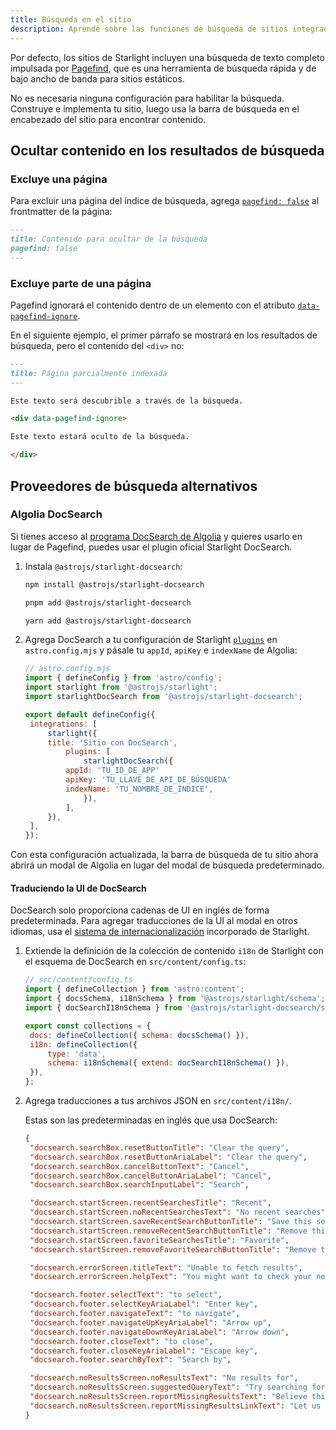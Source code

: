 ```yaml
---
title: Búsqueda en el sitio
description: Aprende sobre las funciones de búsqueda de sitios integradas de Starlight y cómo personalizarlas.
---
```



Por defecto, los sitios de Starlight incluyen una búsqueda de texto completo impulsada por [Pagefind](https://pagefind.app/), que es una herramienta de búsqueda rápida y de bajo ancho de banda para sitios estáticos.

No es necesaria ninguna configuración para habilitar la búsqueda. Construye e implementa tu sitio, luego usa la barra de búsqueda en el encabezado del sitio para encontrar contenido.

## Ocultar contenido en los resultados de búsqueda

### Excluye una página

Para excluir una página del índice de búsqueda, agrega [`pagefind: false`](/es/reference/frontmatter/#pagefind) al frontmatter de la página:

```md title="src/content/docs/not-indexed.md" ins={3}
---
title: Contenido para ocultar de la búsqueda
pagefind: false
---
```

### Excluye parte de una página

Pagefind ignorará el contenido dentro de un elemento con el atributo [`data-pagefind-ignore`](https://pagefind.app/docs/indexing/#removing-individual-elements-from-the-index).

En el siguiente ejemplo, el primer párrafo se mostrará en los resultados de búsqueda, pero el contenido del `<div>` no:

```md title="src/content/docs/partially-indexed.md" ins="data-pagefind-ignore"
---
title: Página parcialmente indexada
---

Este texto será descubrible a través de la búsqueda.

<div data-pagefind-ignore>

Este texto estará oculto de la búsqueda.

</div>
```

## Proveedores de búsqueda alternativos

### Algolia DocSearch

Si tienes acceso al [programa DocSearch de Algolia](https://docsearch.algolia.com/) y quieres usarlo en lugar de Pagefind, puedes usar el plugin oficial Starlight DocSearch.

<Steps>

1. Instala `@astrojs/starlight-docsearch`:

   <Tabs>

   <TabItem label="npm">

   ```sh
   npm install @astrojs/starlight-docsearch
   ```

   </TabItem>

   <TabItem label="pnpm">

   ```sh
   pnpm add @astrojs/starlight-docsearch
   ```

   </TabItem>

   <TabItem label="Yarn">

   ```sh
   yarn add @astrojs/starlight-docsearch
   ```

   </TabItem>

   </Tabs>

2. Agrega DocSearch a tu configuración de Starlight [`plugins`](/es/reference/configuration/#plugins) en `astro.config.mjs` y pásale tu `appId`, `apiKey` e `indexName` de Algolia:

   ```js ins={4,10-16}
   // astro.config.mjs
   import { defineConfig } from 'astro/config';
   import starlight from '@astrojs/starlight';
   import starlightDocSearch from '@astrojs/starlight-docsearch';

   export default defineConfig({
   	integrations: [
   		starlight({
        title: 'Sitio con DocSearch',
   			plugins: [
   				starlightDocSearch({
            appId: 'TU_ID_DE_APP'
            apiKey: 'TU_LLAVE_DE_API_DE_BÚSQUEDA'
            indexName: 'TU_NOMBRE_DE_ÍNDICE',
   				}),
   			],
   		}),
   	],
   });
   ```

</Steps>

Con esta configuración actualizada, la barra de búsqueda de tu sitio ahora abrirá un modal de Algolia en lugar del modal de búsqueda predeterminado.

#### Traduciendo la UI de DocSearch

DocSearch solo proporciona cadenas de UI en inglés de forma predeterminada.
Para agregar traducciones de la UI al modal en otros idiomas, usa el [sistema de internacionalización](/es/guides/i18n/#traduce-la-ui-de-starlight) incorporado de Starlight.

<Steps>

1. Extiende la definición de la colección de contenido `i18n` de Starlight con el esquema de DocSearch en `src/content/config.ts`:

   ```js ins={4} ins=/{ extend: .+ }/
   // src/content/config.ts
   import { defineCollection } from 'astro:content';
   import { docsSchema, i18nSchema } from '@astrojs/starlight/schema';
   import { docSearchI18nSchema } from '@astrojs/starlight-docsearch/schema';

   export const collections = {
   	docs: defineCollection({ schema: docsSchema() }),
   	i18n: defineCollection({
   		type: 'data',
   		schema: i18nSchema({ extend: docSearchI18nSchema() }),
   	}),
   };
   ```

2. Agrega traducciones a tus archivos JSON en `src/content/i18n/`.

   Estas son las predeterminadas en inglés que usa DocSearch:

   ```json title="src/content/i18n/en.json"
   {
   	"docsearch.searchBox.resetButtonTitle": "Clear the query",
   	"docsearch.searchBox.resetButtonAriaLabel": "Clear the query",
   	"docsearch.searchBox.cancelButtonText": "Cancel",
   	"docsearch.searchBox.cancelButtonAriaLabel": "Cancel",
   	"docsearch.searchBox.searchInputLabel": "Search",

   	"docsearch.startScreen.recentSearchesTitle": "Recent",
   	"docsearch.startScreen.noRecentSearchesText": "No recent searches",
   	"docsearch.startScreen.saveRecentSearchButtonTitle": "Save this search",
   	"docsearch.startScreen.removeRecentSearchButtonTitle": "Remove this search from history",
   	"docsearch.startScreen.favoriteSearchesTitle": "Favorite",
   	"docsearch.startScreen.removeFavoriteSearchButtonTitle": "Remove this search from favorites",

   	"docsearch.errorScreen.titleText": "Unable to fetch results",
   	"docsearch.errorScreen.helpText": "You might want to check your network connection.",

   	"docsearch.footer.selectText": "to select",
   	"docsearch.footer.selectKeyAriaLabel": "Enter key",
   	"docsearch.footer.navigateText": "to navigate",
   	"docsearch.footer.navigateUpKeyAriaLabel": "Arrow up",
   	"docsearch.footer.navigateDownKeyAriaLabel": "Arrow down",
   	"docsearch.footer.closeText": "to close",
   	"docsearch.footer.closeKeyAriaLabel": "Escape key",
   	"docsearch.footer.searchByText": "Search by",

   	"docsearch.noResultsScreen.noResultsText": "No results for",
   	"docsearch.noResultsScreen.suggestedQueryText": "Try searching for",
   	"docsearch.noResultsScreen.reportMissingResultsText": "Believe this query should return results?",
   	"docsearch.noResultsScreen.reportMissingResultsLinkText": "Let us know."
   }
   ```

</Steps>
